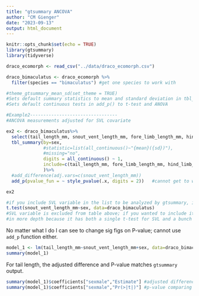 ```yaml
---
title: "gtsummary ANCOVA"
author: "CM Gienger"
date: "2023-09-13"
output: html_document
---
```


```r
knitr::opts_chunk$set(echo = TRUE)
library(gtsummary)
library(tidyverse)
```

```r
draco_ecomorph <- read_csv("../data/draco_ecomorph.csv")

draco_bimaculatus <- draco_ecomorph %>%
  filter(species == "bimaculatus") #get one species to work with
```

```r
#theme_gtsummary_mean_sd(set_theme = TRUE)
#Sets default summary statistics to mean and standard deviation in tbl_summary()
#Sets default continuous tests in add_p() to t-test and ANOVA
```

```r
#Example2---------------------------------
#ANCOVA measurements adjusted for SVL covariate

ex2 <- draco_bimaculatus%>% 
  select(tail_length_mm, snout_vent_length_mm, fore_limb_length_mm, hind_limb_length_mm, sex)%>%
  tbl_summary(by=sex, 
              #statistic=list(all_continuous()~"{mean}({sd})"), 
              #missing="no",
              digits = all_continuous() ~ 1,
              include=c(tail_length_mm, fore_limb_length_mm, hind_limb_length_mm),
              )%>%
  #add_difference(adj.vars=c(snout_vent_length_mm))
  add_p(pvalue_fun = ~ style_pvalue(.x, digits = 2))   #cannot get to work; throws error

ex2
```

```r
#if you include SVL variable in the list to be analyzed by gtsummary, it does a t-test on SVL, not ANCOVA
t.test(snout_vent_length_mm~sex, data=draco_bimaculatus)
#SVL variable is excluded from table above; if you wanted to include it, you would need to explain the table
#in more depth because it has both a single t-test for SVL and a bunch on ANCOVAs for the other variables.
```


No matter what I do I can see to change sig figs on P-value; cannot use `add_p` function either.

```r
model_1 <- lm(tail_length_mm~snout_vent_length_mm+sex, data=draco_bimaculatus)
summary(model_1)
```
For tail length, the adjusted difference and P-value matches `gtsummary` output.
```r
summary(model_1)$coefficients["sexmale","Estimate"] #adjusted difference between marginal means
summary(model_1)$coefficients["sexmale","Pr(>|t|)"] #p-value comparing adjusted means
```

